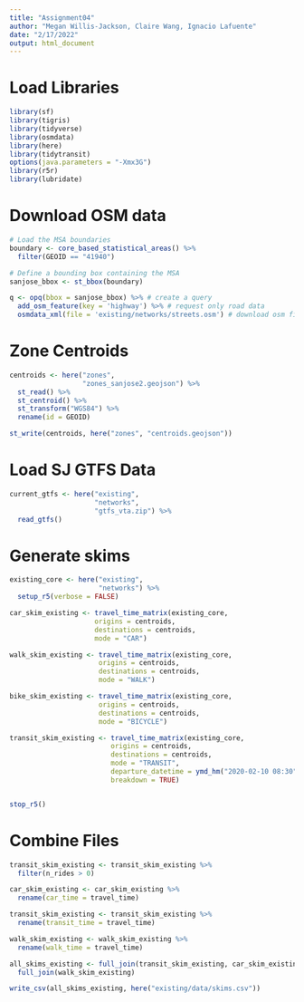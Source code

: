 ```yaml
---
title: "Assignment04"
author: "Megan Willis-Jackson, Claire Wang, Ignacio Lafuente"
date: "2/17/2022"
output: html_document
---
```


# Load Libraries

```r
library(sf)
library(tigris)
library(tidyverse)
library(osmdata)
library(here)
library(tidytransit)
options(java.parameters = "-Xmx3G")
library(r5r)
library(lubridate)


```


# Download OSM data

```r
# Load the MSA boundaries
boundary <- core_based_statistical_areas() %>% 
  filter(GEOID == "41940")

# Define a bounding box containing the MSA
sanjose_bbox <- st_bbox(boundary)

q <- opq(bbox = sanjose_bbox) %>% # create a query
  add_osm_feature(key = 'highway') %>% # request only road data
  osmdata_xml(file = 'existing/networks/streets.osm') # download osm file

```

# Zone Centroids

```r

centroids <- here("zones",
                  "zones_sanjose2.geojson") %>%
  st_read() %>%
  st_centroid() %>%
  st_transform("WGS84") %>%
  rename(id = GEOID)

st_write(centroids, here("zones", "centroids.geojson"))

```

# Load SJ GTFS Data

```r
current_gtfs <- here("existing",
                     "networks",
                     "gtfs_vta.zip") %>%
  read_gtfs()


```

# Generate skims

```r
existing_core <- here("existing",
                      "networks") %>%
  setup_r5(verbose = FALSE)

```

```r

car_skim_existing <- travel_time_matrix(existing_core, 
                     origins = centroids,
                     destinations = centroids,
                     mode = "CAR")

walk_skim_existing <- travel_time_matrix(existing_core, 
                      origins = centroids,
                      destinations = centroids,
                      mode = "WALK")

bike_skim_existing <- travel_time_matrix(existing_core, 
                      origins = centroids,
                      destinations = centroids,
                      mode = "BICYCLE")

transit_skim_existing <- travel_time_matrix(existing_core, 
                         origins = centroids,
                         destinations = centroids,
                         mode = "TRANSIT",
                         departure_datetime = ymd_hm("2020-02-10 08:30"),
                         breakdown = TRUE)


stop_r5()

```

# Combine Files

```r
transit_skim_existing <- transit_skim_existing %>%
  filter(n_rides > 0)

car_skim_existing <- car_skim_existing %>%
  rename(car_time = travel_time) 

transit_skim_existing <- transit_skim_existing %>%
  rename(transit_time = travel_time) 

walk_skim_existing <- walk_skim_existing %>%
  rename(walk_time = travel_time)

all_skims_existing <- full_join(transit_skim_existing, car_skim_existing) %>%
  full_join(walk_skim_existing)

write_csv(all_skims_existing, here("existing/data/skims.csv"))

```


























